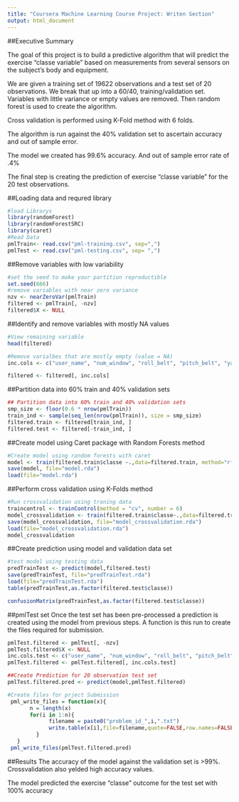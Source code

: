 ```yaml
---
title: "Coursera Machine Learning Course Project: Writen Section"
output: html_document
---
```


##Executive Summary

The goal of this project is to build a predictive algorithm that will predict the exercise “classe variable” based on measurements from several sensors on the subject’s body and equipment. 

We are given a training set of 19622 observations and a test set of 20 observations. We break that up into a 60/40, training/validation set.  Variables with little variance or empty values are removed. Then random forest is used to create the algorithm.

Cross validation is performed using K-Fold method with 6 folds.

The algorithm is run against the 40% validation set to ascertain accuracy and out of sample error.

The model we created has 99.6% accuracy. And out of sample error rate of .4%

The final step is creating the prediction of exercise “classe variable” for the 20 test observations. 


##Loading data and requred library

```r
#load Librarys
library(randomForest)
library(randomForestSRC)
library(caret)
#Read Data
pmlTrain<- read.csv("pml-training.csv", sep=",")
pmlTest <- read.csv("pml-testing.csv", sep= ",") 
```

##Remove variables with low variability
```r
#set the seed to make your partition reproductible
set.seed(666)
#remove variables with near zero variance
nzv <- nearZeroVar(pmlTrain)
filtered <- pmlTrain[, -nzv]
filtered$X <- NULL
```

##Identify and remove variables with mostly NA values
```r
#View remaining variable
head(filtered)

#Remove varialbes that are mostly empty (value = NA)
inc.cols <- c("user_name", "num_window", "roll_belt", "pitch_belt", "yaw_belt", "gyros_belt_x", "gyros_belt_y", "gyros_belt_z", "accel_belt_x", "accel_belt_y", "accel_belt_z", "magnet_belt_x", "magnet_belt_y", "magnet_belt_z", "roll_arm", "pitch_arm", "yaw_arm", "total_accel_arm", "gyros_arm_x", "gyros_arm_y", "gyros_arm_z", "accel_arm_x", "accel_arm_y", "accel_arm_z", "magnet_arm_x", "magnet_arm_y", "magnet_arm_z", "roll_dumbbell", "pitch_dumbbell", "yaw_dumbbell", "gyros_dumbbell_x", "gyros_dumbbell_y", "gyros_dumbbell_z", "accel_dumbbell_x", "accel_dumbbell_y", "accel_dumbbell_z", "magnet_dumbbell_x", "magnet_dumbbell_y", "magnet_dumbbell_z", "roll_forearm", "pitch_forearm", "yaw_forearm", "total_accel_forearm", "gyros_forearm_x", "gyros_forearm_y", "gyros_forearm_z", "accel_forearm_x", "accel_forearm_y", "accel_forearm_z", "magnet_forearm_x", "magnet_forearm_y", "magnet_forearm_z", "classe")

filtered <- filtered[, inc.cols]
```

##Partition data into 60% train and 40% validation sets
```r
## Partition data into 60% train and 40% validation sets
smp_size <- floor(0.6 * nrow(pmlTrain))
train_ind <- sample(seq_len(nrow(pmlTrain)), size = smp_size)
filtered.train <- filtered[train_ind, ]
filtered.test <- filtered[-train_ind, ]
```

##Create model using Caret package with Random Forests method
```r
#Create model using random forests with caret
model <- train(filtered.train$classe ~.,data=filtered.train, method="rf")
save(model, file="model.rda")
load(file="model.rda")
```

##Perform cross validation using K-Folds method
```r
#Run crossvalidation using traning data
traincontrol <- trainControl(method = "cv", number = 6)
model_crossvalidation <- train(filtered.train$classe~.,data=filtered.train, method="rf",trControl=traincontrol)
save(model_crossvalidation, file="model_crossvalidation.rda")
load(file="model_crossvalidation.rda")
model_crossvalidation
```

##Create prediction using model and validation data set
```r
#test model using testing data
predTrainTest <- predict(model,filtered.test)
save(predTrainTest, file="predTrainTest.rda")
load(file="predTrainTest.rda")
table(predTrainTest,as.factor(filtered.test$classe))

confusionMatrix(predTrainTest,as.factor(filtered.test$classe))
```

##pmlTest set
Once the test set has been pre-processed a prediction is created using the model from previous steps. A function is this run to create the files required for submission.
```r
pmlTest.filtered <- pmlTest[, -nzv]
pmlTest.filtered$X <- NULL
inc.cols.test <- c("user_name", "num_window", "roll_belt", "pitch_belt", "yaw_belt", "gyros_belt_x", "gyros_belt_y", "gyros_belt_z", "accel_belt_x", "accel_belt_y", "accel_belt_z", "magnet_belt_x", "magnet_belt_y", "magnet_belt_z", "roll_arm", "pitch_arm", "yaw_arm", "total_accel_arm", "gyros_arm_x", "gyros_arm_y", "gyros_arm_z", "accel_arm_x", "accel_arm_y", "accel_arm_z", "magnet_arm_x", "magnet_arm_y", "magnet_arm_z", "roll_dumbbell", "pitch_dumbbell", "yaw_dumbbell", "gyros_dumbbell_x", "gyros_dumbbell_y", "gyros_dumbbell_z", "accel_dumbbell_x", "accel_dumbbell_y", "accel_dumbbell_z", "magnet_dumbbell_x", "magnet_dumbbell_y", "magnet_dumbbell_z", "roll_forearm", "pitch_forearm", "yaw_forearm", "total_accel_forearm", "gyros_forearm_x", "gyros_forearm_y", "gyros_forearm_z", "accel_forearm_x", "accel_forearm_y", "accel_forearm_z", "magnet_forearm_x", "magnet_forearm_y", "magnet_forearm_z")
pmlTest.filtered <- pmlTest.filtered[, inc.cols.test]

##Create Prediction for 20 observation test set
pmlTest.filtered.pred <- predict(model,pmlTest.filtered)

#Create files for prject Submission
 pml_write_files = function(x){
       n = length(x)
       for(i in 1:n){
             filename = paste0("problem_id_",i,".txt")
             write.table(x[i],file=filename,quote=FALSE,row.names=FALSE,col.names=FALSE)
         }
   }
 pml_write_files(pmlTest.filtered.pred)
```
##Results
The accuracy of the model against the validation set is >99%. Crossvalidation also yelded high accuracy values.

The model predicted the exercise "classe" outcome for the test set with 100% accuracy
